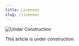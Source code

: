 ```yaml
---
title: Licenses
slug: /licenses
---
```


![Under Construction](/img/Constr_2bl.png)

<!-- Copied from FAIR Article. This article is now linked from there. Please consider for this article. [Creative Commons](https://creativecommons.org/) licenses are commonly used for scientific data and this [license selection tool](https://creativecommons.org/choose/) can help researchers assign a license that fits their needs.-->

This article is under construction.

